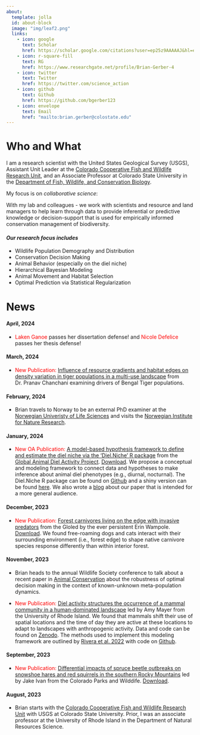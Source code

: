 ```yaml
---
about:
  template: jolla
  id: about-block
  image: "img/leaf2.png"
  links:
    - icon: google
      text: Scholar
      href: https://scholar.google.com/citations?user=ep25z9AAAAAJ&hl=en
    - icon: r-square-fill
      text: RG
      href: https://www.researchgate.net/profile/Brian-Gerber-4
    - icon: twitter
      text: Twitter
      href: https://twitter.com/science_action
    - icon: github
      text: Github
      href: https://github.com/bgerber123
    - icon: envelope
      text: Email
      href: "mailto:brian.gerber@colostate.edu"  
---
```


::: {#about-block}
:::


# Who and What

I am a research scientist with the United States Geological Survey (USGS), Assistant Unit Leader at the [Colorado Cooperative Fish and Wildlife Research Unit](https://www1.usgs.gov/coopunits/unit/Colorado), and an Associate Professor at Colorado State University in the [Department of Fish, Wildlife, and Conservation Biology](https://warnercnr.colostate.edu/fwcb/).

My focus is on *collaborative science*:

With my lab and colleagues - we work with scientists and resource and land managers to help learn through data to provide inferential or predictive knowledge or decision-support that is used for empirically informed conservation management of biodiversity.

#### *Our research focus includes*

-   Wildlife Population Demography and Distribution
-   Conservation Decision Making
-   Animal Behavior (especially on the diel niche)
-   Hierarchical Bayesian Modeling
-   Animal Movement and Habitat Selection
-   Optimal Prediction via Statistical Regularization

# News

#### April, 2024

- [Laken Ganoe]{style="color:red;"} passes her dissertation defense! and [Nicole Defelice]{style="color:red;"} passes her thesis defense!

#### March, 2024

- [New Publication:]{style="color:red;"} [Influence of resource gradients and habitat edges on density variation in tiger populations in a multi-use landscape](https://www.frontiersin.org/articles/10.3389/fevo.2024.1209309/abstract) from Dr. Pranav Chanchani examining drivers of Bengal Tiger populations.

#### February, 2024

- Brian travels to Norway to be an external PhD examiner at the [Norwegian Univeristy of Life Sciences](https://www.nmbu.no/en) and visits the [Norwegian Institute for Nature Research](https://www.nina.no/english/Home).


#### January, 2024

-   [New OA Publication:]{style="color:red;"} [A model-based hypothesis framework to define and estimate the diel niche via the ‘Diel.Niche’ R package](https://besjournals.onlinelibrary.wiley.com/doi/full/10.1111/1365-2656.14035) from the [Global Animal Diel Activity Project](https://diel-project.github.io/). [Download](/publications/Gerber et al 2024 JAE.pdf). We propose a conceptual and modeling framework to connect data and hypotheses to make inference about animal diel phenotypes (e.g., diurnal, nocturnal). The Diel.Niche R package can be found on [Github](https://github.com/diel-project/Diel-Niche-Modeling) and a shiny version can be found [here](https://shiny.celsrs.uri.edu/bgerber/DielNiche/). We also wrote a [blog](https://animalecologyinfocus.com/2024/01/18/defining-and-making-inference-on-the-diel-niche/) about our paper that is intended for a more general audience.


#### December, 2023

-   [New Publication:]{style="color:red;"} [Forest carnivores living on the edge with invasive predators](https://zslpublications.onlinelibrary.wiley.com/doi/epdf/10.1111/acv.12926) from the Gloled by the ever persistent Erin Wampole. [Download](/publications/Wampole%20et%20al.%202023.pdf). We found free-roaming dogs and cats interact with their surrounding environment (i.e., forest edge) to shape native carnivore species response differently than within interior forest.

#### November, 2023

-   Brian heads to the annual Wildlife Society conference to talk about a recent paper in [Animal Conservation](https://zslpublications.onlinelibrary.wiley.com/doi/full/10.1111/acv.12877) about the robustness of optimal decision making in the context of known-unknown meta-population dynamics.

-   [New Publication:]{style="color:red;"} [Diel activity structures the occurrence of a mammal community in a human-dominated landscape](https://onlinelibrary.wiley.com/doi/epdf/10.1002/ece3.10684) led by Amy Mayer from the University of Rhode Island. We found that mammals shift their use of spatial locations and the time of day they are active at these locations to adapt to landscapes with anthropogenic activity. Data and code can be found on [Zenodo](https://zenodo.org/records/8240192). The methods used to implement this modeling framework are outlined by [Rivera et al. 2022](https://doi.org/10.1086/720714) with code on [Github](https://github.com/bgerber123/multi.state.diel.occupancy.model).

#### September, 2023

-   [New Publication:]{style="color:red;"} [Differential impacts of spruce beetle outbreaks on snowshoe hares and red squirrels in the southern Rocky Mountains](https://www.sciencedirect.com/science/article/pii/S037811272300381X) led by Jake Ivan from the Colorado Parks and Wilddife. [Download](/publications/Ivan%20et%20al.%202023.pdf).

#### August, 2023

-   Brian starts with the [Colorado Cooperative Fish and Wildlife Research Unit](https://www1.usgs.gov/coopunits/staff/865147) with USGS at Colorado State University. Prior, I was an associate professor at the University of Rhode Island in the Department of Natural Resources Science.
